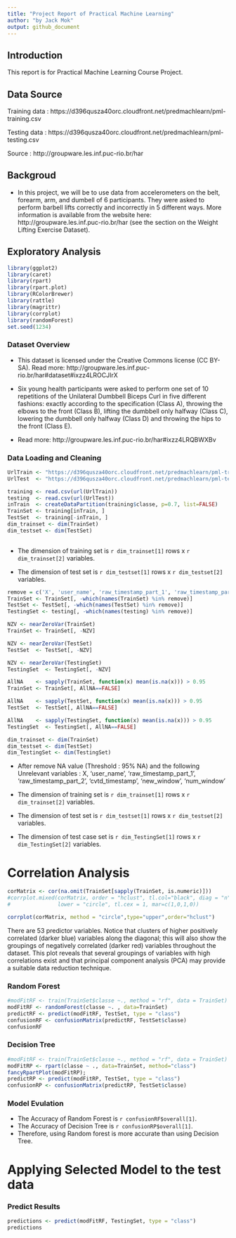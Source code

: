 ```yaml
---
title: "Project Report of Practical Machine Learning"
author: "by Jack Mok"
output: github_document
---
```


## Introduction
This report is for Practical Machine Learning Course Project.

## Data Source 
Training data : https://d396qusza40orc.cloudfront.net/predmachlearn/pml-training.csv 

Testing data : https://d396qusza40orc.cloudfront.net/predmachlearn/pml-testing.csv 

Source : http://groupware.les.inf.puc-rio.br/har 

## Backgroud 
* In this project, we will be to use data from accelerometers on the belt, forearm, arm, and dumbell of 6 participants. They were asked to perform barbell lifts correctly and incorrectly in 5 different ways. More information is available from the website here: http://groupware.les.inf.puc-rio.br/har (see the section on the Weight Lifting Exercise Dataset). 

## Exploratory Analysis 
```r
library(ggplot2)
library(caret)
library(rpart)
library(rpart.plot)
library(RColorBrewer)
library(rattle)
library(magrittr)
library(corrplot)
library(randomForest)
set.seed(1234)
```   
### Dataset Overview
* This dataset is licensed under the Creative Commons license (CC BY-SA). Read more: http://groupware.les.inf.puc-rio.br/har#dataset#ixzz4LROCJIrX

* Six young health participants were asked to perform one set of 10 repetitions of the Unilateral Dumbbell Biceps Curl in five different fashions: exactly according to the specification (Class A), throwing the elbows to the front (Class B), lifting the dumbbell only halfway (Class C), lowering the dumbbell only halfway (Class D) and throwing the hips to the front (Class E).

* Read more: http://groupware.les.inf.puc-rio.br/har#ixzz4LRQBWXBv



### Data Loading and Cleaning
```r
UrlTrain <- "https://d396qusza40orc.cloudfront.net/predmachlearn/pml-training.csv"
UrlTest  <- "https://d396qusza40orc.cloudfront.net/predmachlearn/pml-testing.csv"

training <- read.csv(url(UrlTrain))
testing  <- read.csv(url(UrlTest))
inTrain  <- createDataPartition(training$classe, p=0.7, list=FALSE)
TrainSet <- training[inTrain, ]
TestSet  <- training[-inTrain, ]
dim_trainset <- dim(TrainSet)
dim_testset <- dim(TestSet)
                                        
```

* The dimension of training set is `r dim_trainset[1]` rows x `r dim_trainset[2]` variables.

* The dimension of test set is `r dim_testset[1]` rows x `r dim_testset[2]` variables.

```r
remove = c('X', 'user_name', 'raw_timestamp_part_1', 'raw_timestamp_part_2', 'cvtd_timestamp', 'new_window', 'num_window')
TrainSet <- TrainSet[, -which(names(TrainSet) %in% remove)]
TestSet <- TestSet[, -which(names(TestSet) %in% remove)]
TestingSet <- testing[, -which(names(testing) %in% remove)] 

NZV <- nearZeroVar(TrainSet)
TrainSet <- TrainSet[, -NZV] 

NZV <- nearZeroVar(TestSet)
TestSet  <- TestSet[, -NZV]

NZV <- nearZeroVar(TestingSet)
TestingSet  <- TestingSet[, -NZV]

AllNA    <- sapply(TrainSet, function(x) mean(is.na(x))) > 0.95
TrainSet <- TrainSet[, AllNA==FALSE]

AllNA    <- sapply(TestSet, function(x) mean(is.na(x))) > 0.95
TestSet  <- TestSet[, AllNA==FALSE]

AllNA    <- sapply(TestingSet, function(x) mean(is.na(x))) > 0.95
TestingSet  <- TestingSet[, AllNA==FALSE]

dim_trainset <- dim(TrainSet)
dim_testset <- dim(TestSet)
dim_TestingSet <- dim(TestingSet)

```

* After remove NA value (Threshold : 95% NA) and the following Unrelevant variables :
 X, 'user_name', 'raw_timestamp_part_1', 'raw_timestamp_part_2', 'cvtd_timestamp', 'new_window', 'num_window'

* The dimension of training set is `r dim_trainset[1]` rows x `r dim_trainset[2]` variables.

* The dimension of test set is `r dim_testset[1]` rows x `r dim_testset[2]` variables.

* The dimension of test case set is `r dim_TestingSet[1]` rows x `r dim_TestingSet[2]` variables.

# Correlation Analysis


```r
corMatrix <- cor(na.omit(TrainSet[sapply(TrainSet, is.numeric)]))
#corrplot.mixed(corMatrix, order = "hclust", tl.col="black", diag = "n", tl.pos = "lt", 
#               lower = "circle", tl.cex = 1, mar=c(1,0,1,0))

corrplot(corMatrix, method = "circle",type="upper",order="hclust")

```

There are 53 predictor variables.  Notice that clusters of higher positively correlated (darker blue) variables along the diagonal; this will also show the groupings of negatively correlated (darker red) variables throughout the dataset. This plot reveals that several groupings of variables with high correlations exist and that principal component analysis (PCA) may provide a suitable data reduction technique.

### Random Forest 
```r
#modFitRF <- train(TrainSet$classe ~., method = "rf", data = TrainSet)
modFitRF <- randomForest(classe ~. , data=TrainSet)
predictRF <- predict(modFitRF, TestSet, type = "class")
confusionRF <- confusionMatrix(predictRF, TestSet$classe)
confusionRF
```
### Decision Tree
```r
#modFitRF <- train(TrainSet$classe ~., method = "rf", data = TrainSet)
modFitRP <- rpart(classe ~ ., data=TrainSet, method="class")
fancyRpartPlot(modFitRP);
predictRP <- predict(modFitRP, TestSet, type = "class")
confusionRP <- confusionMatrix(predictRP, TestSet$classe)
```

### Model Evulation 
* The Accuracy of Random Forest is `r confusionRF$overall[1]`. 
* The Accuracy of Decision Tree is `r confusionRP$overall[1]`. 
* Therefore, using Random forest is more accurate than using Decision Tree.

# Applying Selected Model to the test data 
### Predict Results
```r
predictions <- predict(modFitRF, TestingSet, type = "class")
predictions
``` 